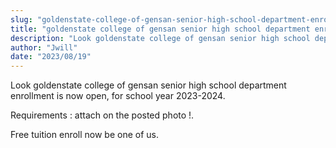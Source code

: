 ```yaml
---
slug: "goldenstate-college-of-gensan-senior-high-school-department-enrollment-is-now-open"
title: "goldenstate college of gensan senior high school department enrollment is now open"
description: "Look goldenstate college of gensan senior high school department enrollment is now open, for school..."
author: "Jwill"
date: "2023/08/19"
---
```


Look goldenstate college of gensan senior high school department enrollment is now open, for school year 2023-2024.

Requirements : attach on the posted photo !.

Free tuition enroll now be one of us.